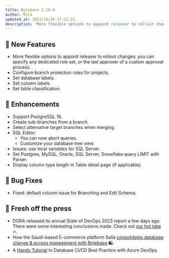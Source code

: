 ```yaml
---
title: Bytebase 2.10.0
author: Mila
updated_at: 2023/10/26 17:21:21
description: 'More flexible options to appoint releaser to rollout changes. Set database & column labels'
---
```



## 🚀 New Features

- More flexible options to appoint releaser to rollout changes: you can specify any dedicated role set, or the last approver of a custom approval process.
- Configure branch protection rules for projects.
- Set database labels.
- Set column labels.
- Set table classification.

## 🎄 Enhancements

- Support PostgreSQL 16.
- Create sub-branches from a branch.
- Select alternative target branches when merging.
- SQL Editor:
  - You can now abort queries.
  - Customize your database tree view.
- Issues: use local variables for SQL Server.
- Set Postgres, MySQL, Oracle, SQL Server, Snowflake query LIMIT with Parser.
- Display column type length in Table detail page (if applicable).

## 🐞 Bug Fixes

- Fixed: default column issue for Branching and Edit Schema.

## 📰 Fresh off the press

- DORA released its annual State of DevOps 2023 report a few days ago. There were some interesting conclusions made. Check out [our hot take](/blog/dora-state-of-devops-2023/) 🔥.
- How the Saudi-based E-commerce platform Salla [consolidates database change & access management with Bytebase](/blog/salla-case-study/) 🛍️.
- A [Handy Tutorial](/tutorials/gitops-azure-devops-workflow/) to Database CI/CD Best Practice with Azure DevOps.

<InstallUpgrade />
